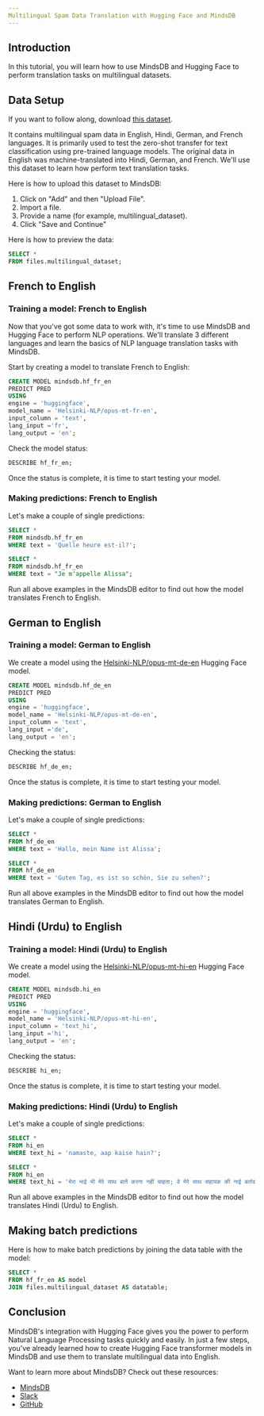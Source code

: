 ```yaml
---
Multilingual Spam Data Translation with Hugging Face and MindsDB
---
```


## Introduction

In this tutorial, you will learn how to use MindsDB and Hugging Face to perform translation tasks on multilingual datasets.

## Data Setup

If you want to follow along, download [this dataset](https://www.kaggle.com/datasets/rajnathpatel/multilingual-spam-data?resource=download).

It contains multilingual spam data in English, Hindi, German, and French languages. It is primarily used to test the zero-shot transfer for text classification using pre-trained language models. The original data in English was machine-translated into Hindi, German, and French. We'll use this dataset to learn how perform text translation tasks.

Here is how to upload this dataset to MindsDB:

1. Click on "Add" and then "Upload File".
2. Import a file.
3. Provide a name (for example, multilingual_dataset).
4. Click "Save and Continue"

Here is how to preview the data:

```sql
SELECT *
FROM files.multilingual_dataset;
```

## French to English

### Training a model: French to English

Now that you've got some data to work with, it's time to use MindsDB and Hugging Face to perform NLP operations. We'll translate 3 different languages and learn the basics of NLP language translation tasks with MindsDB.

Start by creating a model to translate French to English:

```sql
CREATE MODEL mindsdb.hf_fr_en
PREDICT PRED
USING
engine = 'huggingface',
model_name = 'Helsinki-NLP/opus-mt-fr-en',
input_column = 'text',
lang_input ='fr',
lang_output = 'en';
```

Check the model status:

```sql
DESCRIBE hf_fr_en;
```

Once the status is complete, it is time to start testing your model.

### Making predictions: French to English

Let's make a couple of single predictions:

```sql
SELECT *
FROM mindsdb.hf_fr_en
WHERE text = 'Quelle heure est-il?';
```

```sql
SELECT *
FROM mindsdb.hf_fr_en
WHERE text = "Je m'appelle Alissa";
```

Run all above examples in the MindsDB editor to find out how the model translates French to English.

## German to English

### Training a model: German to English

We create a model using the [Helsinki-NLP/opus-mt-de-en](https://huggingface.co/Helsinki-NLP/opus-mt-de-en) Hugging Face model.

```sql
CREATE MODEL mindsdb.hf_de_en
PREDICT PRED
USING
engine = 'huggingface',
model_name = 'Helsinki-NLP/opus-mt-de-en',
input_column = 'text',
lang_input ='de',
lang_output = 'en';
```

Checking the status:

```sql
DESCRIBE hf_de_en;
```

Once the status is complete, it is time to start testing your model.

### Making predictions: German to English

Let's make a couple of single predictions:

```sql
SELECT *
FROM hf_de_en
WHERE text = 'Hallo, mein Name ist Alissa';
```

```sql
SELECT *
FROM hf_de_en
WHERE text = 'Guten Tag, es ist so schön, Sie zu sehen?';
```

Run all above examples in the MindsDB editor to find out how the model translates German to English.

## Hindi (Urdu) to English

### Training a model: Hindi (Urdu) to English

We create a model using the [Helsinki-NLP/opus-mt-hi-en](https://huggingface.co/Helsinki-NLP/opus-mt-hi-en) Hugging Face model.

```sql
CREATE MODEL mindsdb.hi_en
PREDICT PRED
USING
engine = 'huggingface',
model_name = 'Helsinki-NLP/opus-mt-hi-en',
input_column = 'text_hi',
lang_input ='hi',
lang_output = 'en';
```

Checking the status:

```sql
DESCRIBE hi_en;
```

Once the status is complete, it is time to start testing your model.

### Making predictions: Hindi (Urdu) to English

Let's make a couple of single predictions:

```sql
SELECT *
FROM hi_en
WHERE text_hi = 'namaste, aap kaise hain?';
```

```sql
SELECT *
FROM hi_en
WHERE text_hi = 'मेरा भाई भी मेरे साथ बातें करना नहीं चाहता; वे मेरे साथ सहायक की नाई बर्ताव करते हैं।';
```

Run all above examples in the MindsDB editor to find out how the model translates Hindi (Urdu) to English.

## Making batch predictions

Here is how to make batch predictions by joining the data table with the model:

```sql
SELECT *
FROM hf_fr_en AS model
JOIN files.multilingual_dataset AS datatable;
```

## Conclusion

MindsDB's integration with Hugging Face gives you the power to perform Natural Language Processing tasks quickly and easily. In just a few steps, you've already learned how to create Hugging Face transformer models in MindsDB and use them to translate multilingual data into English.

Want to learn more about MindsDB? Check out these resources:
- [MindsDB](https://mindsdb.com/)
- [Slack](https://mindsdb.com/joincommunity)
- [GitHub](https://github.com/mindsdb/mindsdb/)
